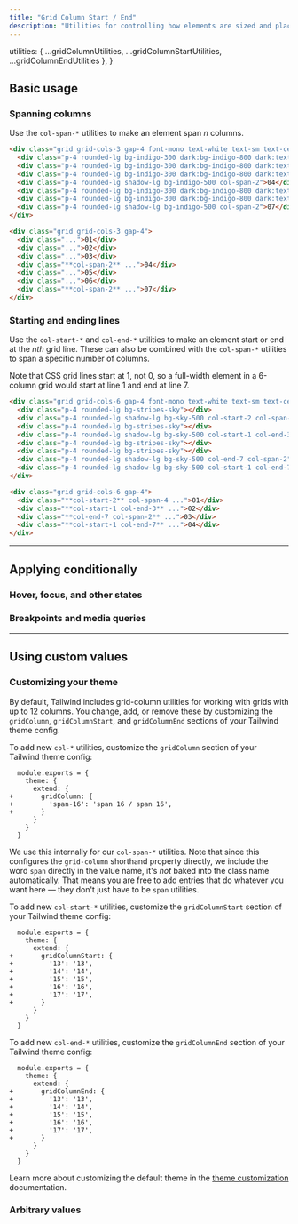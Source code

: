 ```yaml
---
title: "Grid Column Start / End"
description: "Utilities for controlling how elements are sized and placed across grid columns."
---
```



  utilities: { ...gridColumnUtilities, ...gridColumnStartUtilities, ...gridColumnEndUtilities },
}

## Basic usage

### Spanning columns

Use the `col-span-*` utilities to make an element span _n_ columns.

```html {{ example: true }}
<div class="grid grid-cols-3 gap-4 font-mono text-white text-sm text-center font-bold leading-6">
  <div class="p-4 rounded-lg bg-indigo-300 dark:bg-indigo-800 dark:text-indigo-400">01</div>
  <div class="p-4 rounded-lg bg-indigo-300 dark:bg-indigo-800 dark:text-indigo-400">02</div>
  <div class="p-4 rounded-lg bg-indigo-300 dark:bg-indigo-800 dark:text-indigo-400">03</div>
  <div class="p-4 rounded-lg shadow-lg bg-indigo-500 col-span-2">04</div>
  <div class="p-4 rounded-lg bg-indigo-300 dark:bg-indigo-800 dark:text-indigo-400">05</div>
  <div class="p-4 rounded-lg bg-indigo-300 dark:bg-indigo-800 dark:text-indigo-400">06</div>
  <div class="p-4 rounded-lg shadow-lg bg-indigo-500 col-span-2">07</div>
</div>
```

```html
<div class="grid grid-cols-3 gap-4">
  <div class="...">01</div>
  <div class="...">02</div>
  <div class="...">03</div>
  <div class="**col-span-2** ...">04</div>
  <div class="...">05</div>
  <div class="...">06</div>
  <div class="**col-span-2** ...">07</div>
</div>
```

### Starting and ending lines

Use the `col-start-*` and `col-end-*` utilities to make an element start or end at the _nth_ grid line. These can also be combined with the `col-span-*` utilities to span a specific number of columns.

Note that CSS grid lines start at 1, not 0, so a full-width element in a 6-column grid would start at line 1 and end at line 7.

```html {{ example: true }}
<div class="grid grid-cols-6 gap-4 font-mono text-white text-sm text-center font-bold leading-6">
  <div class="p-4 rounded-lg bg-stripes-sky"></div>
  <div class="p-4 rounded-lg shadow-lg bg-sky-500 col-start-2 col-span-4">01</div>
  <div class="p-4 rounded-lg bg-stripes-sky"></div>
  <div class="p-4 rounded-lg shadow-lg bg-sky-500 col-start-1 col-end-3">02</div>
  <div class="p-4 rounded-lg bg-stripes-sky"></div>
  <div class="p-4 rounded-lg bg-stripes-sky"></div>
  <div class="p-4 rounded-lg shadow-lg bg-sky-500 col-end-7 col-span-2">03</div>
  <div class="p-4 rounded-lg shadow-lg bg-sky-500 col-start-1 col-end-7">04</div>
</div>
```

```html
<div class="grid grid-cols-6 gap-4">
  <div class="**col-start-2** col-span-4 ...">01</div>
  <div class="**col-start-1 col-end-3** ...">02</div>
  <div class="**col-end-7 col-span-2** ...">03</div>
  <div class="**col-start-1 col-end-7** ...">04</div>
</div>
```

---

## <Heading ignore>Applying conditionally</Heading>

### <Heading ignore>Hover, focus, and other states</Heading>

<HoverFocusAndOtherStates defaultClass="col-span-2" featuredClass="col-span-6" />

### <Heading ignore>Breakpoints and media queries</Heading>

<BreakpointsAndMediaQueries defaultClass="col-span-2" featuredClass="col-span-6" />

---

## Using custom values

### Customizing your theme

By default, Tailwind includes grid-column utilities for working with grids with up to 12 columns. You change, add, or remove these by customizing the `gridColumn`, `gridColumnStart`, and `gridColumnEnd` sections of your Tailwind theme config.

To add new `col-*` utilities, customize the `gridColumn` section of your Tailwind theme config:

```diff-js {{ filename: 'tailwind.config.js' }}
  module.exports = {
    theme: {
      extend: {
+       gridColumn: {
+         'span-16': 'span 16 / span 16',
+       }
      }
    }
  }
```

We use this internally for our `col-span-*` utilities. Note that since this configures the `grid-column` shorthand property directly, we include the word `span` directly in the value name, it's _not_ baked into the class name automatically. That means you are free to add entries that do whatever you want here — they don't just have to be `span` utilities.

To add new `col-start-*` utilities, customize the `gridColumnStart` section of your Tailwind theme config:

```diff-js {{ filename: 'tailwind.config.js' }}
  module.exports = {
    theme: {
      extend: {
+       gridColumnStart: {
+         '13': '13',
+         '14': '14',
+         '15': '15',
+         '16': '16',
+         '17': '17',
+       }
      }
    }
  }
```

To add new `col-end-*` utilities, customize the `gridColumnEnd` section of your Tailwind theme config:

```diff-js {{ filename: 'tailwind.config.js' }}
  module.exports = {
    theme: {
      extend: {
+       gridColumnEnd: {
+         '13': '13',
+         '14': '14',
+         '15': '15',
+         '16': '16',
+         '17': '17',
+       }
      }
    }
  }
```

Learn more about customizing the default theme in the [theme customization](/docs/theme#customizing-the-default-theme) documentation.

### Arbitrary values

<ArbitraryValues property="grid-column/grid-column-start/grid-column-end" featuredClass="col-[16_/_span_16]" />
